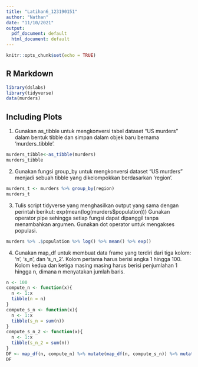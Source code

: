 ```yaml
---
title: "Latihan6_123190151"
author: "Nathan"
date: "11/10/2021"
output:
  pdf_document: default
  html_document: default
---
```


```r
knitr::opts_chunk$set(echo = TRUE)
```

## R Markdown


```r
library(dslabs)
library(tidyverse)
data(murders)
```

## Including Plots

1. Gunakan as_tibble untuk mengkonversi tabel dataset “US murders” dalam bentuk tibble dan simpan dalam objek baru bernama ‘murders_tibble’. 

```r
murders_tibble<-as_tibble(murders)
murders_tibble
```


2. Gunakan fungsi group_by untuk mengkonversi dataset “US murders” menjadi sebuah tibble yang dikelompokkan berdasarkan ‘region’. 

```r
murders_t <- murders %>% group_by(region) 
murders_t
```


3. Tulis script tidyverse yang menghasilkan output yang sama dengan perintah berikut:
exp(mean(log(murders$population)))
Gunakan operator pipe sehingga setiap fungsi dapat dipanggil tanpa menambahkan argumen. Gunakan dot operator untuk mengakses populasi. 

```r
murders %>% .$population %>% log() %>% mean() %>% exp()
```


4. Gunakan map_df untuk membuat data frame yang terdiri dari tiga kolom: ‘n’, ‘s_n’, dan ‘s_n_2’. Kolom pertama harus berisi angka 1 hingga 100. Kolom kedua dan ketiga masing masing harus berisi penjumlahan 1 hingga n, dimana n menyatakan jumlah baris.

```r
n <- 100
compute_n <- function(x){
  n <- 1:x
  tibble(n = n)
}
compute_s_n <- function(x){
  n <- 1:x
  tibble(s_n = sum(n))
}
compute_s_n_2 <- function(x){
  n <- 1:x
  tibble(s_n_2 = sum(n))
}
DF <- map_df(n, compute_n) %>% mutate(map_df(n, compute_s_n)) %>% mutate(map_df(n, compute_s_n_2))
DF
```
